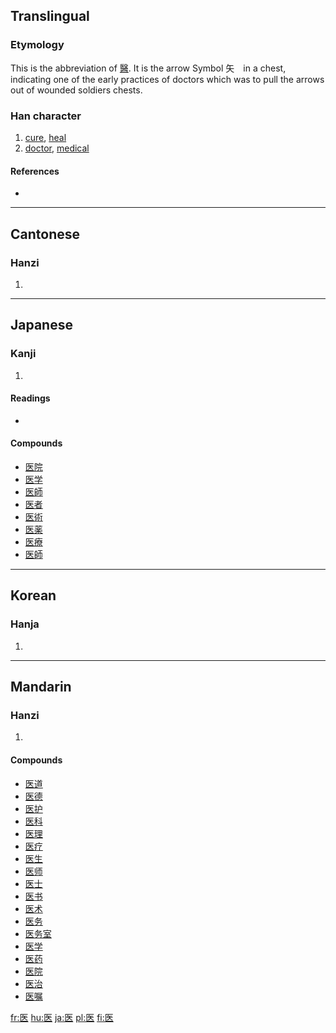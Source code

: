 {{see|醫}}
==Translingual==

===Etymology===
This is the abbreviation of [[醫]]. It is the arrow Symbol 矢　in a chest, indicating one of the early practices of doctors which was to pull the arrows out of wounded soldiers chests.

===Han character===
{{Han char|rn=23|rad=匸|as=05|sn=7|four=|canj=尸人大 (SOK)|ids=⿷[[匚]][[矢]]}}

# [[cure]], [[heal]]
# [[doctor]], [[medical]]

====References====
* {{Han ref|kx=0155.050|dkj=02680|hdz=10085.030|uh=533B|ud=21307}}

----

==Cantonese==

===Hanzi===
{{yue-hanzi|jyut=|y=yi1}}

# {{defn|Cantonese}}

----

==Japanese==

===Kanji===
{{ja-kanji|grade=3|rs=匸05}}

# {{defn|Japanese}}

====Readings====
* {{ja-readings|on=[[い]] ([[i]])|kun=[[いやす]] ([[iyasu]]), [[くすし]] ([[kusushi]])}}

====Compounds====
* [[医院]]
* [[医学]]
* [[医師]]
* [[医者]]
* [[医術]]
* [[医薬]]
* [[医療]]
* [[医師]]

----

==Korean==

===Hanja===
{{ko-hanja|hangeul=[[예]], [[의]]|rv=ye, ui|mr=ye, ŭi}}

# {{defn|Korean}}

----

==Mandarin==

===Hanzi===
{{cmn-hanzi|tra=醫|pin=[[yī]] ([[yi1]]), [[yì]] ([[yi4]])|wg=i<sup>1</sup>, i<sup>4</sup>}}

# {{defn|Mandarin}}

====Compounds====
* [[医道]]
* [[医德]]
* [[医护]]
* [[医科]]
* [[医理]]
* [[医疗]]
* [[医生]]
* [[医师]]
* [[医士]]
* [[医书]]
* [[医术]]
* [[医务]]
* [[医务室]]
* [[医学]]
* [[医药]]
* [[医院]]
* [[医治]]
* [[医嘱]]

[[fr:医]]
[[hu:医]]
[[ja:医]]
[[pl:医]]
[[fi:医]]